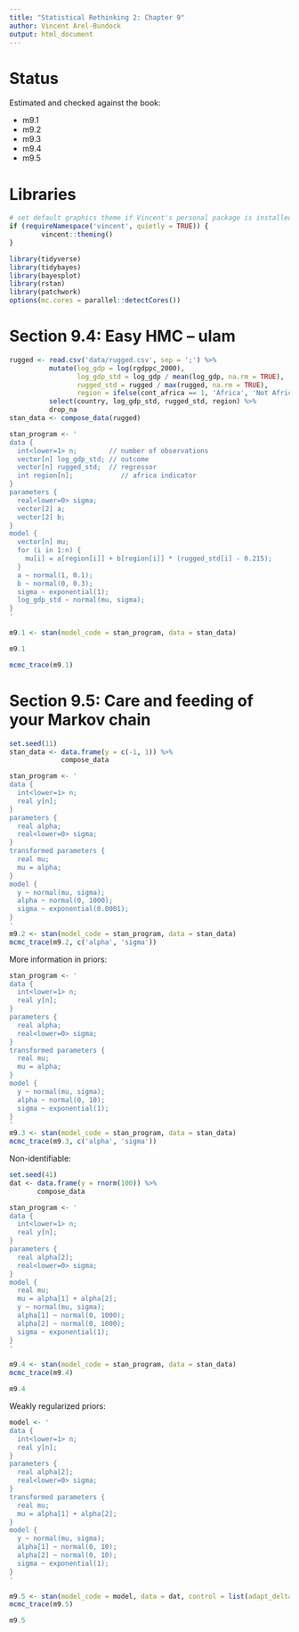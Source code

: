 ```yaml
---
title: "Statistical Rethinking 2: Chapter 9"
author: Vincent Arel-Bundock
output: html_document
---
```


# Status

Estimated and checked against the book:

* m9.1
* m9.2
* m9.3
* m9.4
* m9.5

# Libraries

```r
# set default graphics theme if Vincent's personal package is installed
if (requireNamespace('vincent', quietly = TRUE)) {
        vincent::theming()
}
```

```r
library(tidyverse)
library(tidybayes)
library(bayesplot)
library(rstan)
library(patchwork)
options(mc.cores = parallel::detectCores())
```

# Section 9.4: Easy HMC -- ulam

```r
rugged <- read.csv('data/rugged.csv', sep = ';') %>%
          mutate(log_gdp = log(rgdppc_2000),
                 log_gdp_std = log_gdp / mean(log_gdp, na.rm = TRUE),
                 rugged_std = rugged / max(rugged, na.rm = TRUE),
                 region = ifelse(cont_africa == 1, 'Africa', 'Not Africa')) %>%
          select(country, log_gdp_std, rugged_std, region) %>%
          drop_na
stan_data <- compose_data(rugged)

stan_program <- '
data {
  int<lower=1> n;        // number of observations
  vector[n] log_gdp_std; // outcome
  vector[n] rugged_std;  // regressor
  int region[n];            // africa indicator
}
parameters {
  real<lower=0> sigma;
  vector[2] a;
  vector[2] b;
}
model {
  vector[n] mu;
  for (i in 1:n) {
    mu[i] = a[region[i]] + b[region[i]] * (rugged_std[i] - 0.215);
  }
  a ~ normal(1, 0.1);
  b ~ normal(0, 0.3);
  sigma ~ exponential(1);
  log_gdp_std ~ normal(mu, sigma);
}
'

m9.1 <- stan(model_code = stan_program, data = stan_data)
```

```r
m9.1
```

```r
mcmc_trace(m9.1)
```

# Section 9.5: Care and feeding of your Markov chain

```r
set.seed(11)
stan_data <- data.frame(y = c(-1, 1)) %>%
             compose_data

stan_program <- '
data {
  int<lower=1> n;
  real y[n];
}
parameters {
  real alpha;
  real<lower=0> sigma;
}
transformed parameters {
  real mu;
  mu = alpha;
}
model {
  y ~ normal(mu, sigma);
  alpha ~ normal(0, 1000);
  sigma ~ exponential(0.0001);
}
'
m9.2 <- stan(model_code = stan_program, data = stan_data)
mcmc_trace(m9.2, c('alpha', 'sigma'))
```

More information in priors:

```r
stan_program <- '
data {
  int<lower=1> n;
  real y[n];
}
parameters {
  real alpha;
  real<lower=0> sigma;
}
transformed parameters {
  real mu;
  mu = alpha;
}
model {
  y ~ normal(mu, sigma);
  alpha ~ normal(0, 10);
  sigma ~ exponential(1);
}
'
m9.3 <- stan(model_code = stan_program, data = stan_data)
mcmc_trace(m9.3, c('alpha', 'sigma'))
```

Non-identifiable:

```r
set.seed(41)
dat <- data.frame(y = rnorm(100)) %>%
       compose_data

stan_program <- '
data {
  int<lower=1> n;
  real y[n];
}
parameters {
  real alpha[2];
  real<lower=0> sigma;
}
model {
  real mu;
  mu = alpha[1] + alpha[2];
  y ~ normal(mu, sigma);
  alpha[1] ~ normal(0, 1000);
  alpha[2] ~ normal(0, 1000);
  sigma ~ exponential(1);
}
'

m9.4 <- stan(model_code = stan_program, data = stan_data)
mcmc_trace(m9.4)
```

```r
m9.4
```

Weakly regularized priors:

```r
model <- '
data {
  int<lower=1> n;
  real y[n];
}
parameters {
  real alpha[2];
  real<lower=0> sigma;
}
transformed parameters {
  real mu;
  mu = alpha[1] + alpha[2];
}
model {
  y ~ normal(mu, sigma);
  alpha[1] ~ normal(0, 10);
  alpha[2] ~ normal(0, 10);
  sigma ~ exponential(1);
}
'

m9.5 <- stan(model_code = model, data = dat, control = list(adapt_delta = 0.99), iter = 10000)
mcmc_trace(m9.5)
```

```r
m9.5
```
